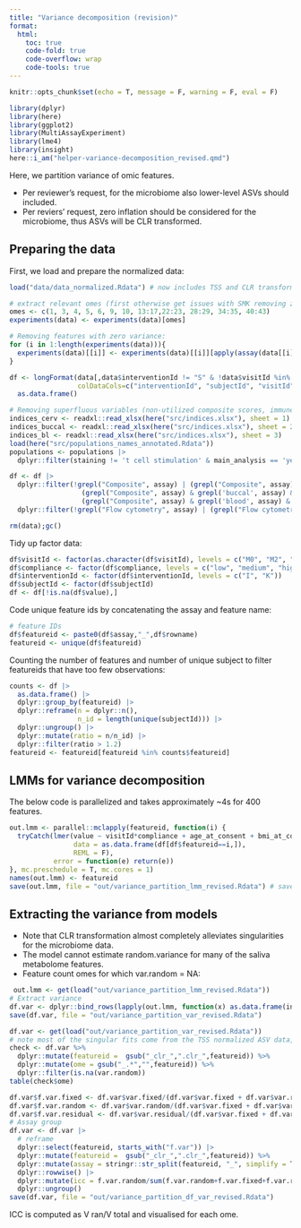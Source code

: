 ```yaml
---
title: "Variance decomposition (revision)"
format:
  html:
    toc: true
    code-fold: true
    code-overflow: wrap
    code-tools: true
---
```

  
```r
knitr::opts_chunk$set(echo = T, message = F, warning = F, eval = F)
```


```r
library(dplyr)
library(here)
library(ggplot2)
library(MultiAssayExperiment)
library(lme4)
library(insight)
here::i_am("helper-variance-decomposition_revised.qmd")
```

Here, we partition variance of omic features.

* Per reviewer's request, for the microbiome also lower-level ASVs should included.
* Per reviers' request, zero inflation should be considered for the microbiome, thus ASVs will be CLR transformed.

## Preparing the data

First, we load and prepare the normalized data:
  
```r

load("data/data_normalized.Rdata") # now includes TSS and CLR transformed microbiome/metabolome data

# extract relevant omes (first otherwise get issues with SMK removing zero variance)
omes <- c(1, 3, 4, 5, 6, 9, 10, 13:17,22:23, 28:29, 34:35, 40:43)
experiments(data) <- experiments(data)[omes]

# Removing features with zero variance:
for (i in 1:length(experiments(data))){
  experiments(data)[[i]] <- experiments(data)[[i]][apply(assay(data[[i]]), 1, function(x) var(x,na.rm = T) != 0), ]
}

df <- longFormat(data[,data$interventionId != "S" & !data$visitId %in% c("M12", "M18"),],
                 colDataCols=c("interventionId", "subjectId", "visitId", "age_at_consent", "compliance", "bmi_at_consent")) |> 
  as.data.frame()

# Removing superfluous variables (non-utilized composite scores, immune populations)
indices_cerv <- readxl::read_xlsx(here("src/indices.xlsx"), sheet = 1)
indices_buccal <- readxl::read_xlsx(here("src/indices.xlsx"), sheet = 2)
indices_bl <- readxl::read_xlsx(here("src/indices.xlsx"), sheet = 3)
load(here("src/populations_names_annotated.Rdata"))
populations <- populations |> 
  dplyr::filter(staining != 't cell stimulation' & main_analysis == 'yes')

df <- df |> 
  dplyr::filter(!grepl("Composite", assay) | (grepl("Composite", assay) & grepl('cervical', assay) & rowname %in% indices_cerv$x) |
                  (grepl("Composite", assay) & grepl('buccal', assay) & rowname %in% indices_buccal$x) |
                  (grepl("Composite", assay) & grepl('blood', assay) & rowname %in% indices_bl$x)) |> 
  dplyr::filter(!grepl("Flow cytometry", assay) | (grepl("Flow cytometry", assay) & rowname %in% populations$name))

rm(data);gc()
```

Tidy up factor data:
  
```r
df$visitId <- factor(as.character(df$visitId), levels = c("M0", "M2", "M4", "M6"))
df$compliance <- factor(df$compliance, levels = c("low", "medium", "high"))
df$interventionId <- factor(df$interventionId, levels = c("I", "K"))
df$subjectId <- factor(df$subjectId)
df <- df[!is.na(df$value),]
```

Code unique feature ids by concatenating the assay and feature name:
  
```r
# feature IDs
df$featureid <- paste0(df$assay,"_",df$rowname)
featureid <- unique(df$featureid)
```

Counting the number of features and number of unique subject to filter featureids that have too few observations:
  
```r
counts <- df |> 
  as.data.frame() |> 
  dplyr::group_by(featureid) |> 
  dplyr::reframe(n = dplyr::n(),
                 n_id = length(unique(subjectId))) |> 
  dplyr::ungroup() |> 
  dplyr::mutate(ratio = n/n_id) |> 
  dplyr::filter(ratio > 1.2)
featureid <- featureid[featureid %in% counts$featureid]
```

## LMMs for variance decomposition

The below code is parallelized and takes approximately ~4s for 400 features.

```r
out.lmm <- parallel::mclapply(featureid, function(i) {
  tryCatch(lmer(value ~ visitId*compliance + age_at_consent + bmi_at_consent + interventionId + (1 | subjectId),
                data = as.data.frame(df[df$featureid==i,]),
                REML = F),
           error = function(e) return(e))
}, mc.preschedule = T, mc.cores = 1)
names(out.lmm) <- featureid
save(out.lmm, file = "out/variance_partition_lmm_revised.Rdata") # save intermediate out.lmm (optional)
```


## Extracting the variance from models

* Note that CLR transformation almost completely alleviates singularities for the microbiome data.
* The model cannot estimate random.variance for many of the saliva metabolome features.
* Feature count omes for which var.random = NA:

```r

 out.lmm <- get(load("out/variance_partition_lmm_revised.Rdata"))
# Extract variance
df.var <- dplyr::bind_rows(lapply(out.lmm, function(x) as.data.frame(insight::get_variance(x))), .id="featureid")
save(df.var, file = "out/variance_partition_var_revised.Rdata")
```

```r

df.var <- get(load("out/variance_partition_var_revised.Rdata"))
# note most of the singular fits come from the TSS normalized ASV data, so CLR transformation might have been indeed a good call
check <- df.var %>% 
  dplyr::mutate(featureid =  gsub("_clr_",".clr_",featureid)) %>%
  dplyr::mutate(ome = gsub("_.*","",featureid)) %>%
  dplyr::filter(is.na(var.random))
table(check$ome)
```

```r
df.var$f.var.fixed <- df.var$var.fixed/(df.var$var.fixed + df.var$var.random + df.var$var.residual)
df.var$f.var.random <- df.var$var.random/(df.var$var.fixed + df.var$var.random + df.var$var.residual)
df.var$f.var.residual <- df.var$var.residual/(df.var$var.fixed + df.var$var.random + df.var$var.residual)
# Assay group
df.var <- df.var |>
  # reframe
  dplyr::select(featureid, starts_with("f.var")) |>
  dplyr::mutate(featureid =  gsub("_clr_",".clr_",featureid)) %>%
  dplyr::mutate(assay = stringr::str_split(featureid, "_", simplify = T)[,1]) |>
  dplyr::rowwise() |> 
  dplyr::mutate(icc = f.var.random/sum(f.var.random+f.var.fixed+f.var.residual)) |> 
  dplyr::ungroup()
save(df.var, file = "out/variance_partition_df_var_revised.Rdata")
```

ICC is computed as V ran/V total and visualised for each ome.